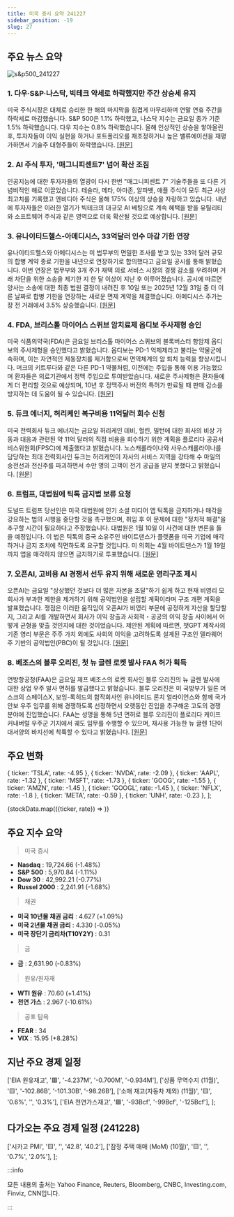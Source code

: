 ```yaml
---
title: 미국 증시 요약 241227
sidebar_position: -19
slug: 27
---
```


## 주요 뉴스 요약

![s&p500_241227](/map/241227.png)

### 1. **다우·S&P·나스닥, 빅테크 약세로 하락했지만 주간 상승세 유지**

미국 주식시장은 대체로 승리한 한 해의 마지막을 힘겹게 마무리하며 연말 연휴 주간을 하락세로 마감했습니다. S&P 500은 1.1% 하락했고, 나스닥 지수는 금요일 종가 기준 1.5% 하락했습니다. 다우 지수는 0.8% 하락했습니다. 올해 인상적인 상승을 쌓아올린 후, 투자자들이 이익 실현을 하거나 포트폴리오를 재조정하거나 높은 밸류에이션을 재평가하면서 기술주 대형주들이 하락했습니다. [[원문]](https://finance.yahoo.com/news/live/stock-market-today-dow-sp-nasdaq-slide-on-big-tech-losses-but-weekly-gains-hold-143206294.html)

### 2. **AI 주식 투자, '매그니피센트7' 넘어 확산 조짐**

인공지능에 대한 투자자들의 열광이 다시 한번 "매그니피센트 7" 기술주들을 또 다른 기념비적인 해로 이끌었습니다. 테슬라, 메타, 아마존, 알파벳, 애플 주식이 모두 최근 사상 최고치를 기록했고 엔비디아 주식은 올해 175% 이상의 상승을 자랑하고 있습니다. 내년에 투자자들은 이러한 열기가 빅테크의 대규모 AI 베팅으로 계속 혜택을 받을 유틸리티와 소프트웨어 주식과 같은 영역으로 더욱 확산될 것으로 예상합니다. [[원문]](https://finance.yahoo.com/news/the-ai-stock-trade-is-starting-to-shift-beyond-the-magnificent-7-151133023.html)

### 3. **유나이티드헬스-아메디시스, 33억달러 인수 마감 기한 연장**

유나이티드헬스와 아메디시스는 미 법무부의 면밀한 조사를 받고 있는 33억 달러 규모의 합병 계약 종료 기한을 내년으로 연장하기로 합의했다고 금요일 공시를 통해 밝혔습니다. 이번 연장은 법무부와 3개 주가 재택 의료 서비스 시장의 경쟁 감소를 우려하며 거래 차단을 위한 소송을 제기한 지 한 달 이상이 지난 후 이루어졌습니다. 공시에 따르면 양사는 소송에 대한 최종 법원 결정이 내려진 후 10일 또는 2025년 12월 31일 중 더 이른 날짜로 합병 기한을 연장하는 새로운 면제 계약을 체결했습니다. 아메디시스 주가는 장 전 거래에서 3.5% 상승했습니다. [[원문]](https://www.reuters.com/markets/deals/unitedhealth-amedisys-waive-right-terminate-merger-agreement-2024-12-27/)

### 4. **FDA, 브리스톨 마이어스 스퀴브 암치료제 옵디보 주사제형 승인**

미국 식품의약국(FDA)은 금요일 브리스톨 마이어스 스퀴브의 블록버스터 항암제 옵디보의 주사제형을 승인했다고 밝혔습니다. 옵디보는 PD-1 억제제라고 불리는 약물군에 속하며, 이는 자연적인 제동장치를 제거함으로써 면역체계의 암 퇴치 능력을 향상시킵니다. 머크의 키트루다와 같은 다른 PD-1 약물처럼, 이전에는 주입을 통해 이용 가능했으며 환자들은 의료기관에서 정맥 주입으로 투여받았습니다. 새로운 주사제형은 환자들에게 더 편리할 것으로 예상되며, 10년 후 정맥주사 버전의 특허가 만료될 때 판매 감소를 방지하는 데 도움이 될 수 있습니다. [[원문]](https://www.reuters.com/business/healthcare-pharmaceuticals/us-fda-approves-injectable-form-bristol-myers-opdivo-2024-12-27/)

### 5. **듀크 에너지, 허리케인 복구비용 11억달러 회수 신청**

미국 전력회사 듀크 에너지는 금요일 허리케인 데비, 헐린, 밀턴에 대한 회사의 비상 가동과 대응과 관련된 약 11억 달러의 직접 비용을 회수하기 위한 계획을 플로리다 공공서비스위원회(FPSC)에 제출했다고 밝혔습니다. 노스캐롤라이나와 사우스캐롤라이나를 담당하는 최대 전력회사인 듀크는 허리케인이 자사의 서비스 지역을 강타해 수 마일의 송전선과 전신주를 파괴하면서 수만 명의 고객이 전기 공급을 받지 못했다고 밝혔습니다. [[원문]](https://www.reuters.com/business/energy/duke-energy-files-recover-11-bln-hurricane-costs-2024-12-27/)

### 6. **트럼프, 대법원에 틱톡 금지법 보류 요청**

도널드 트럼프 당선인은 미국 대법원에 인기 소셜 미디어 앱 틱톡을 금지하거나 매각을 강요하는 법의 시행을 중단할 것을 촉구했으며, 취임 후 이 문제에 대한 "정치적 해결"을 추구할 시간이 필요하다고 주장했습니다. 대법원은 1월 10일 이 사건에 대한 변론을 들을 예정입니다. 이 법은 틱톡의 중국 소유주인 바이트댄스가 플랫폼을 미국 기업에 매각하거나 금지 조치에 직면하도록 요구할 것입니다. 미 의회는 4월 바이트댄스가 1월 19일까지 앱을 매각하지 않으면 금지하기로 투표했습니다. [[원문]](https://www.reuters.com/legal/trump-asks-supreme-court-pause-law-that-could-ban-tiktok-2024-12-27/)

### 7. **오픈AI, 고비용 AI 경쟁서 선두 유지 위해 새로운 영리구조 제시**

오픈AI는 금요일 "상상했던 것보다 더 많은 자본을 조달"하기 쉽게 하고 현재 비영리 모회사가 부과한 제한을 제거하기 위해 공익법인을 설립할 계획이라며 구조 개편 계획을 발표했습니다. 쟁점은 이러한 움직임이 오픈AI가 비영리 부문에 공정하게 자산을 할당할지, 그리고 AI를 개발하면서 회사가 이익 창출과 사회적・공공의 이익 창출 사이에서 어떻게 균형을 맞출 것인지에 대한 것이었습니다. 제안된 계획에 따르면, 챗GPT 제작사의 기존 영리 부문은 주주 가치 외에도 사회의 이익을 고려하도록 설계된 구조인 델라웨어 주 기반의 공익법인(PBC)이 될 것입니다. [[원문]](https://www.reuters.com/technology/artificial-intelligence/openai-lays-out-plan-shift-new-for-profit-structure-2024-12-27/)

### 8. **베조스의 블루 오리진, 첫 뉴 글렌 로켓 발사 FAA 허가 획득**

연방항공청(FAA)은 금요일 제프 베조스의 로켓 회사인 블루 오리진의 뉴 글렌 발사에 대한 상업 우주 발사 면허를 발급했다고 밝혔습니다. 블루 오리진은 미 국방부가 일론 머스크의 스페이스X, 보잉-록히드의 합작회사인 유나이티드 론치 얼라이언스와 함께 국가안보 우주 임무를 위해 경쟁하도록 선정하면서 오랫동안 진입을 추구해온 고도의 경쟁 분야에 진입했습니다. FAA는 성명을 통해 5년 면허로 블루 오리진이 플로리다 케이프 커내버럴 우주군 기지에서 궤도 임무를 수행할 수 있으며, 재사용 가능한 뉴 글렌 1단이 대서양의 바지선에 착륙할 수 있다고 밝혔습니다. [[원문]](https://www.reuters.com/technology/space/bezos-blue-origin-gets-faa-license-its-first-new-glenn-rocket-launch-2024-12-27/)

## 주요 변화

  { ticker: 'TSLA', rate: -4.95 },
  { ticker: 'NVDA', rate: -2.09 },
  { ticker: 'AAPL', rate: -1.32 },
  { ticker: 'MSFT', rate: -1.73 },
  { ticker: 'GOOG', rate: -1.55 },
  { ticker: 'AMZN', rate: -1.45 },
  { ticker: 'GOOGL', rate: -1.45 },
  { ticker: 'NFLX', rate: -1.8 },
  { ticker: 'META', rate: -0.59 },
  { ticker: 'UNH', rate: -0.23 },
];

{stockData.map(({ticker, rate}) => <StockCardMini key={ticker} ticker={ticker} rate={rate}></StockCardMini>)}

## 주요 지수 요약

> 미국 증시

- **Nasdaq** : 19,724.66 (-1.48%)
- **S&P 500** : 5,970.84 (-1.11%)
- **Dow 30** : 42,992.21 (-0.77%)
- **Russel 2000** : 2,241.91 (-1.68%)

> 채권

- **미국 10년물 채권 금리** : 4.627 (+1.09%)
- **미국 2년물 채권 금리** : 4.330 (-0.05%)
- **미국 장단기 금리차(T10Y2Y)** : 0.31

> 금

- **금** : 2,631.90 (-0.83%)

> 원유/원자재

- **WTI 원유** : 70.60 (+1.41%)
- **천연 가스** : 2.967 (-10.61%)

> 공포 탐욕

- **FEAR** : 34
- **VIX** : 15.95 (+8.28%)

## 지난 주요 경제 일정

  ['EIA 원유재고', '🟥', '-4.237M', '-0.700M', '-0.934M'],
  ['상품 무역수지 (11월)', '🟨', '-102.86B', '-101.30B', '-98.26B'],
  ['소매 재고(자동차 제외) (11월)', '🟨', '0.6%', '', '0.3%'],
  ['EIA 천연가스재고', '🟩', '-93Bcf', '-99Bcf', '-125Bcf'],
];

<EconomicCalendar data={eventsData} />

## 다가오는 주요 경제 일정 (241228)

  ['시카고 PMI', '🟨', '', '42.8', '40.2'],
  ['잠정 주택 매매 (MoM) (10월)', '🟨', '', '0.7%', '2.0%'],
];

<EconomicCalendar data={nextEventsData} />

:::info

모든 내용의 출처는 Yahoo Finance, Reuters, Bloomberg, CNBC, Investing.com, Finviz, CNN입니다.

:::
